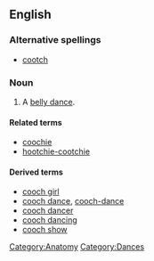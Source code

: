 ==English==

===Alternative spellings===
* [[cootch]]

===Noun===
{{en-noun|es}}

# {{obsolete}} A [[belly dance]].

====Related terms====
* [[coochie]]
* [[hootchie-cootchie]]

====Derived terms====
* [[cooch girl]]
* [[cooch dance]], [[cooch-dance]]
* [[cooch dancer]]
* [[cooch dancing]]
* [[cooch show]]

[[Category:Anatomy]]
[[Category:Dances]]